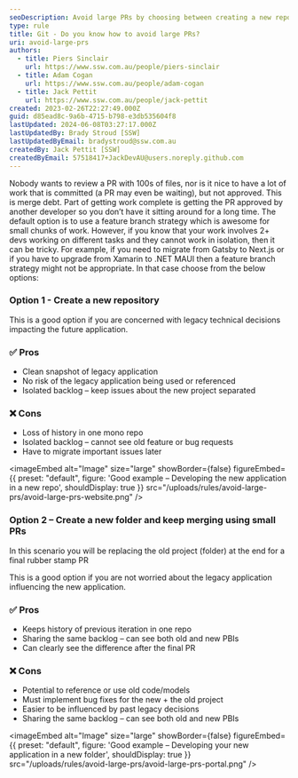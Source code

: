 ```yaml
---
seoDescription: Avoid large PRs by choosing between creating a new repository or folder, and merging using small pull requests, allowing for clean snapshots of legacy applications and isolated backlogs.
type: rule
title: Git - Do you know how to avoid large PRs?
uri: avoid-large-prs
authors:
  - title: Piers Sinclair
    url: https://www.ssw.com.au/people/piers-sinclair
  - title: Adam Cogan
    url: https://www.ssw.com.au/people/adam-cogan
  - title: Jack Pettit
    url: https://www.ssw.com.au/people/jack-pettit
created: 2023-02-26T22:27:49.000Z
guid: d85ead8c-9a6b-4715-b798-e3db535604f8
lastUpdated: 2024-06-08T03:27:17.000Z
lastUpdatedBy: Brady Stroud [SSW]
lastUpdatedByEmail: bradystroud@ssw.com.au
createdBy: Jack Pettit [SSW]
createdByEmail: 57518417+JackDevAU@users.noreply.github.com
---
```


Nobody wants to review a PR with 100s of files, nor is it nice to have a lot of work that is committed (a PR may even be waiting), but not approved. This is merge debt. Part of getting work complete is getting the PR approved by another developer so you don’t have it sitting around for a long time.
The default option is to use a feature branch strategy which is awesome for small chunks of work. However, if you know that your work involves 2+ devs working on different tasks and they cannot work in isolation, then it can be tricky. For example, if you need to migrate from Gatsby to Next.js or if you have to upgrade from Xamarin to .NET MAUI then a feature branch strategy might not be appropriate. In that case choose from the below options:

### Option 1 - Create a new repository

This is a good option if you are concerned with legacy technical decisions impacting the future application.

### ✅ Pros

* Clean snapshot of legacy application
* No risk of the legacy application being used or referenced
* Isolated backlog – keep issues about the new project separated

### ❌ Cons

* Loss of history in one mono repo
* Isolated backlog – cannot see old feature or bug requests
* Have to migrate important issues later


<imageEmbed
  alt="Image"
  size="large"
  showBorder={false}
  figureEmbed={{
    preset: "default",
    figure: 'Good example – Developing the new application in a new repo',
    shouldDisplay: true
  }}
  src="/uploads/rules/avoid-large-prs/avoid-large-prs-website.png"
/>

### Option 2 – Create a new folder and keep merging using small PRs

In this scenario you will be replacing the old project (folder) at the end for a final rubber stamp PR

This is a good option if you are not worried about the legacy application influencing the new application.

### ✅ Pros

* Keeps history of previous iteration in one repo
* Sharing the same backlog – can see both old and new PBIs
* Can clearly see the difference after the final PR

### ❌ Cons

* Potential to reference or use old code/models
* Must implement bug fixes for the new + the old project
* Easier to be influenced by past legacy decisions
* Sharing the same backlog – can see both old and new PBIs


<imageEmbed
  alt="Image"
  size="large"
  showBorder={false}
  figureEmbed={{
    preset: "default",
    figure: 'Good example – Developing your new application in a new folder',
    shouldDisplay: true
  }}
  src="/uploads/rules/avoid-large-prs/avoid-large-prs-portal.png"
/>
